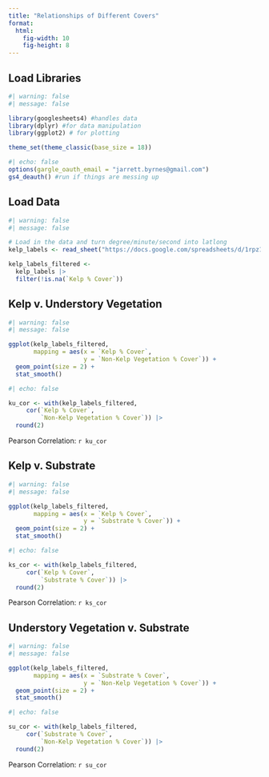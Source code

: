```yaml
---
title: "Relationships of Different Covers"
format: 
  html:
    fig-width: 10
    fig-height: 8
---
```



## Load Libraries

```r
#| warning: false
#| message: false

library(googlesheets4) #handles data
library(dplyr) #for data manipulation
library(ggplot2) # for plotting

theme_set(theme_classic(base_size = 18))
```


```r
#| echo: false
options(gargle_oauth_email = "jarrett.byrnes@gmail.com")
gs4_deauth() #run if things are messing up
```

## Load Data


```r
#| warning: false
#| message: false

# Load in the data and turn degree/minute/second into latlong
kelp_labels <- read_sheet("https://docs.google.com/spreadsheets/d/1rpz1wXdVTWC8lSkdoh4vjBuHYXUA7L86Qg1rVo_sOU4/")

kelp_labels_filtered <- 
  kelp_labels |>
  filter(!is.na(`Kelp % Cover`))
```

## Kelp v. Understory Vegetation

```r
#| warning: false
#| message: false

ggplot(kelp_labels_filtered,
       mapping = aes(x = `Kelp % Cover`,
                     y = `Non-Kelp Vegetation % Cover`)) +
  geom_point(size = 2) +
  stat_smooth()
```

```r
#| echo: false

ku_cor <- with(kelp_labels_filtered,
     cor(`Kelp % Cover`,
         `Non-Kelp Vegetation % Cover`)) |>
  round(2)
```

Pearson Correlation: `r ku_cor`

## Kelp v. Substrate


```r
#| warning: false
#| message: false

ggplot(kelp_labels_filtered,
       mapping = aes(x = `Kelp % Cover`,
                     y = `Substrate % Cover`)) +
  geom_point(size = 2) +
  stat_smooth()
```

```r
#| echo: false

ks_cor <- with(kelp_labels_filtered,
     cor(`Kelp % Cover`,
         `Substrate % Cover`)) |>
  round(2)
```

Pearson Correlation: `r ks_cor`

## Understory Vegetation v. Substrate


```r
#| warning: false
#| message: false

ggplot(kelp_labels_filtered,
       mapping = aes(x = `Substrate % Cover`,
                     y = `Non-Kelp Vegetation % Cover`)) +
  geom_point(size = 2) +
  stat_smooth()
```

```r
#| echo: false

su_cor <- with(kelp_labels_filtered,
     cor(`Substrate % Cover`,
         `Non-Kelp Vegetation % Cover`)) |>
  round(2)
```

Pearson Correlation: `r su_cor`
